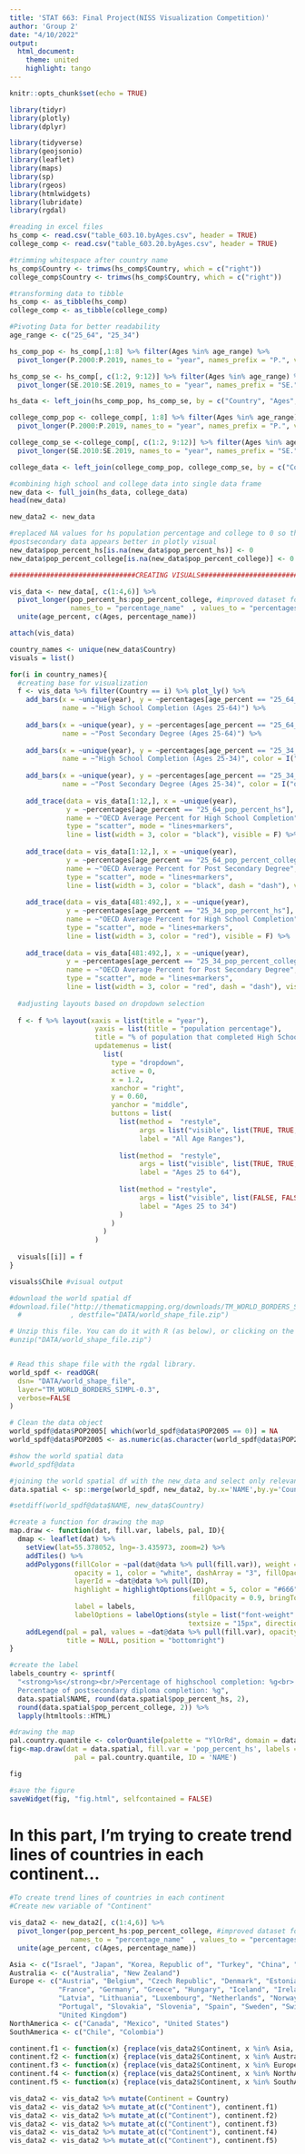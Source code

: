 ---
title: 'STAT 663: Final Project(NISS Visualization Competition)'
author: 'Group 2'
date: "4/10/2022"
output: 
  html_document:
    theme: united
    highlight: tango
---

```{r setup, include=FALSE}
knitr::opts_chunk$set(echo = TRUE)
```

```{r message = F, warning = F}
library(tidyr)
library(plotly)
library(dplyr)

library(tidyverse)
library(geojsonio)
library(leaflet)
library(maps)
library(sp)
library(rgeos)
library(htmlwidgets)
library(lubridate)
library(rgdal)
```

```{r}
#reading in excel files
hs_comp <- read.csv("table_603.10.byAges.csv", header = TRUE)
college_comp <- read.csv("table_603.20.byAges.csv", header = TRUE)

#trimming whitespace after country name
hs_comp$Country <- trimws(hs_comp$Country, which = c("right"))
college_comp$Country <- trimws(hs_comp$Country, which = c("right"))

#transforming data to tibble
hs_comp <- as_tibble(hs_comp)
college_comp <- as_tibble(college_comp) 

#Pivoting Data for better readability
age_range <- c("25_64", "25_34")

hs_comp_pop <- hs_comp[,1:8] %>% filter(Ages %in% age_range) %>% 
  pivot_longer(P.2000:P.2019, names_to = "year", names_prefix = "P.", values_to = "pop_percent_hs") 

hs_comp_se <- hs_comp[, c(1:2, 9:12)] %>% filter(Ages %in% age_range) %>% 
  pivot_longer(SE.2010:SE.2019, names_to = "year", names_prefix = "SE.", values_to = "standard_error_hs") 

hs_data <- left_join(hs_comp_pop, hs_comp_se, by = c("Country", "Ages", "year"))

college_comp_pop <- college_comp[, 1:8] %>% filter(Ages %in% age_range) %>% 
  pivot_longer(P.2000:P.2019, names_to = "year", names_prefix = "P.", values_to = "pop_percent_college") 

college_comp_se <-college_comp[, c(1:2, 9:12)] %>% filter(Ages %in% age_range) %>% 
  pivot_longer(SE.2010:SE.2019, names_to = "year", names_prefix = "SE.", values_to = "standard_error_college")

college_data <- left_join(college_comp_pop, college_comp_se, by = c("Country", "Ages", "year"))

#combining high school and college data into single data frame
new_data <- full_join(hs_data, college_data)
head(new_data)

new_data2 <- new_data
```

```{r}
#replaced NA values for hs population percentage and college to 0 so that
#postsecondary data appears better in plotly visual
new_data$pop_percent_hs[is.na(new_data$pop_percent_hs)] <- 0
new_data$pop_percent_college[is.na(new_data$pop_percent_college)] <- 0
```

```{r}
###############################CREATING VISUALS#################################

vis_data <- new_data[, c(1:4,6)] %>%
  pivot_longer(pop_percent_hs:pop_percent_college, #improved dataset for visuals
               names_to = "percentage_name"  , values_to = "percentages") %>% 
  unite(age_percent, c(Ages, percentage_name))

attach(vis_data)

country_names <- unique(new_data$Country)
visuals = list()

for(i in country_names){
  #creating base for visualization
  f <- vis_data %>% filter(Country == i) %>% plot_ly() %>%  
    add_bars(x = ~unique(year), y = ~percentages[age_percent == "25_64_pop_percent_hs"],
             name = ~"High School Completion (Ages 25-64)") %>%
    
    add_bars(x = ~unique(year), y = ~percentages[age_percent == "25_64_pop_percent_college"],
             name = ~"Post Secondary Degree (Ages 25-64)") %>%
    
    add_bars(x = ~unique(year), y = ~percentages[age_percent == "25_34_pop_percent_hs"],
             name = ~"High School Completion (Ages 25-34)", color = I("seagreen3")) %>%
    
    add_bars(x = ~unique(year), y = ~percentages[age_percent == "25_34_pop_percent_college"],
             name = ~"Post Secondary Degree (Ages 25-34)", color = I("orchid")) %>%
    
    add_trace(data = vis_data[1:12,], x = ~unique(year), 
              y = ~percentages[age_percent == "25_64_pop_percent_hs"],
              name = ~"OECD Average Percent for High School Completion",
              type = "scatter", mode = "lines+markers",
              line = list(width = 3, color = "black"), visible = F) %>%
    
    add_trace(data = vis_data[1:12,], x = ~unique(year),
              y = ~percentages[age_percent == "25_64_pop_percent_college"],
              name = ~"OECD Average Percent for Post Secondary Degree",
              type = "scatter", mode = "lines+markers", 
              line = list(width = 3, color = "black", dash = "dash"), visible = F) %>%
    
    add_trace(data = vis_data[481:492,], x = ~unique(year), 
              y = ~percentages[age_percent == "25_34_pop_percent_hs"],
              name = ~"OECD Average Percent for High School Completion",
              type = "scatter", mode = "lines+markers",
              line = list(width = 3, color = "red"), visible = F) %>%
    
    add_trace(data = vis_data[481:492,], x = ~unique(year),
              y = ~percentages[age_percent == "25_34_pop_percent_college"],
              name = ~"OECD Average Percent for Post Secondary Degree",
              type = "scatter", mode = "lines+markers", 
              line = list(width = 3, color = "red", dash = "dash"), visible = F)
  
  #adjusting layouts based on dropdown selection
  
  f <- f %>% layout(xaxis = list(title = "year"), 
                     yaxis = list(title = "population percentage"),
                     title = "% of population that completed High School vs Postsecondary Education by Age Group",
                     updatemenus = list(
                       list(
                         type = "dropdown",
                         active = 0,
                         x = 1.2,
                         xanchor = "right",
                         y = 0.60,
                         yanchor = "middle",
                         buttons = list(
                           list(method =  "restyle", 
                                args = list("visible", list(TRUE, TRUE, TRUE, TRUE, FALSE, FALSE,FALSE, FALSE)),
                                label = "All Age Ranges"),
                          
                           list(method =  "restyle",
                                args = list("visible", list(TRUE, TRUE, FALSE, FALSE, TRUE, TRUE,FALSE, FALSE)),
                                label = "Ages 25 to 64"),
                          
                           list(method = "restyle",
                                args = list("visible", list(FALSE, FALSE, TRUE, TRUE, FALSE, FALSE, TRUE, TRUE)),
                                label = "Ages 25 to 34")
                           )
                         )
                       )
                     )
  
  visuals[[i]] = f
}

visuals$Chile #visual output
```


```{r}
#download the world spatial df 
#download.file("http://thematicmapping.org/downloads/TM_WORLD_BORDERS_SIMPL-0.3.zip"
  #            , destfile="DATA/world_shape_file.zip")

# Unzip this file. You can do it with R (as below), or clicking on the object you downloaded.
#unzip("DATA/world_shape_file.zip")


# Read this shape file with the rgdal library. 
world_spdf <- readOGR( 
  dsn= "DATA/world_shape_file", 
  layer="TM_WORLD_BORDERS_SIMPL-0.3",
  verbose=FALSE
)

# Clean the data object
world_spdf@data$POP2005[ which(world_spdf@data$POP2005 == 0)] = NA
world_spdf@data$POP2005 <- as.numeric(as.character(world_spdf@data$POP2005)) / 1000000 %>% round(2)

#show the world spatial data
#world_spdf@data

#joining the world spatial df with the new_data and select only relevant columns
data.spatial <- sp::merge(world_spdf, new_data2, by.x='NAME',by.y='Country',  duplicateGeoms = TRUE)

#setdiff(world_spdf@data$NAME, new_data$Country)
```


```{r}
#create a function for drawing the map
map.draw <- function(dat, fill.var, labels, pal, ID){
  dmap <- leaflet(dat) %>%
    setView(lat=55.378052, lng=-3.435973, zoom=2) %>%
    addTiles() %>%
    addPolygons(fillColor = ~pal(dat@data %>% pull(fill.var)), weight = 1, 
                opacity = 1, color = "white", dashArray = "3", fillOpacity = 0.9, 
                layerId = ~dat@data %>% pull(ID), 
                highlight = highlightOptions(weight = 5, color = "#666", dashArray = "", 
                                             fillOpacity = 0.9, bringToFront = TRUE), 
                label = labels,
                labelOptions = labelOptions(style = list("font-weight" = "normal", padding = "3px 8px"), 
                                            textsize = "15px", direction = "auto")) %>%
    addLegend(pal = pal, values = ~dat@data %>% pull(fill.var), opacity = 0.7, 
              title = NULL, position = "bottomright") 
}

#create the label
labels_country <- sprintf(
  "<strong>%s</strong><br/>Percentage of highschool completion: %g<br>
  Percentage of postsecondary diploma completion: %g",
  data.spatial$NAME, round(data.spatial$pop_percent_hs, 2), 
  round(data.spatial$pop_percent_college, 2)) %>% 
  lapply(htmltools::HTML)

#drawing the map
pal.country.quantile <- colorQuantile(palette = "YlOrRd", domain = data.spatial$pop_percent_hs, n=8)
fig<-map.draw(dat = data.spatial, fill.var = 'pop_percent_hs', labels = labels_country, 
                pal = pal.country.quantile, ID = 'NAME')

fig

#save the figure
saveWidget(fig, "fig.html", selfcontained = FALSE)

```



# In this part, I'm trying to create trend lines of countries in each continent...
```{r}
#To create trend lines of countries in each continent
#Create new variable of "Continent"

vis_data2 <- new_data2[, c(1:4,6)] %>%
  pivot_longer(pop_percent_hs:pop_percent_college, #improved dataset for visuals
               names_to = "percentage_name"  , values_to = "percentages") %>% 
  unite(age_percent, c(Ages, percentage_name))

Asia <- c("Israel", "Japan", "Korea, Republic of", "Turkey", "China", "Russia")
Australia <- c("Australia", "New Zealand")
Europe <- c("Austria", "Belgium", "Czech Republic", "Denmark", "Estonia", "Finland", 
            "France", "Germany", "Greece", "Hungary", "Iceland", "Ireland", "Italy", 
            "Latvia", "Lithuania", "Luxembourg", "Netherlands", "Norway", "Poland", 
            "Portugal", "Slovakia", "Slovenia", "Spain", "Sweden", "Switzerland", 
            "United Kingdom")
NorthAmerica <- c("Canada", "Mexico", "United States")
SouthAmerica <- c("Chile", "Colombia")

continent.f1 <- function(x) {replace(vis_data2$Continent, x %in% Asia, "Asia")}
continent.f2 <- function(x) {replace(vis_data2$Continent, x %in% Australia, "Australia")}
continent.f3 <- function(x) {replace(vis_data2$Continent, x %in% Europe, "Europe")}
continent.f4 <- function(x) {replace(vis_data2$Continent, x %in% NorthAmerica, "NorthAmerica")}
continent.f5 <- function(x) {replace(vis_data2$Continent, x %in% SouthAmerica, "SouthAmerica")}

vis_data2 <- vis_data2 %>% mutate(Continent = Country) 
vis_data2 <- vis_data2 %>% mutate_at(c("Continent"), continent.f1) 
vis_data2 <- vis_data2 %>% mutate_at(c("Continent"), continent.f2) 
vis_data2 <- vis_data2 %>% mutate_at(c("Continent"), continent.f3) 
vis_data2 <- vis_data2 %>% mutate_at(c("Continent"), continent.f4) 
vis_data2 <- vis_data2 %>% mutate_at(c("Continent"), continent.f5) 
```











